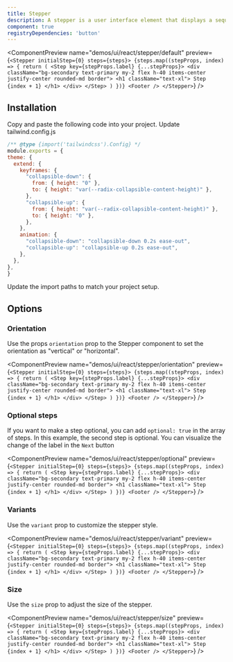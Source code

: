 ```yaml
---
title: Stepper
description: A stepper is a user interface element that displays a sequence of steps in a linear order.
component: true
registryDependencies: 'button'
---
```


<ComponentPreview
  name="demos/ui/react/stepper/default"
  preview={`<Stepper initialStep={0} steps={steps}>
    {steps.map((stepProps, index) => {
        return (
        <Step key={stepProps.label} {...stepProps}>
            <div className="bg-secondary text-primary my-2 flex h-40 items-center justify-center rounded-md border">
                <h1 className="text-xl">
                     Step
                    {index + 1}
                </h1>
            </div>
        </Step>
        )
    })}
    <Footer />
</Stepper>`}
/>

## Installation

<Steps>
  <Step>Copy and paste the following code into your project.</Step>
  <ComponentSource name={["ui/react/stepper"]} extension={["tsx"]} />
  <Step>
  Update tailwind.config.js
  
  ```js 
  /** @type {import('tailwindcss').Config} */
module.exports = {
  theme: {
    extend: {
      keyframes: {
        "collapsible-down": {
          from: { height: "0" },
          to: { height: "var(--radix-collapsible-content-height)" },
        },
        "collapsible-up": {
          from: { height: "var(--radix-collapsible-content-height)" },
          to: { height: "0" },
        },
      },
      animation: {
        "collapsible-down": "collapsible-down 0.2s ease-out",
        "collapsible-up": "collapsible-up 0.2s ease-out",
      },
    },
  },
}
  ```
  </Step>
  <Step>Update the import paths to match your project setup.</Step>
</Steps>

## Options

### Orientation

Use the props `orientation` prop to the Stepper component to set the orientation as "vertical" or "horizontal".

<ComponentPreview
  name="demos/ui/react/stepper/orientation"
  preview={`<Stepper initialStep={0} steps={steps}>
    {steps.map((stepProps, index) => {
        return (
        <Step key={stepProps.label} {...stepProps}>
            <div className="bg-secondary text-primary my-2 flex h-40 items-center justify-center rounded-md border">
                <h1 className="text-xl">
                     Step
                    {index + 1}
                </h1>
            </div>
        </Step>
        )
    })}
    <Footer />
</Stepper>`}
/>

### Optional steps

If you want to make a step optional, you can add `optional: true` in the array of steps.
In this example, the second step is optional. You can visualize the change of the label in the `Next` button

<ComponentPreview
  name="demos/ui/react/stepper/optional"
  preview={`<Stepper initialStep={0} steps={steps}>
    {steps.map((stepProps, index) => {
        return (
        <Step key={stepProps.label} {...stepProps}>
            <div className="bg-secondary text-primary my-2 flex h-40 items-center justify-center rounded-md border">
                <h1 className="text-xl">
                     Step
                    {index + 1}
                </h1>
            </div>
        </Step>
        )
    })}
    <Footer />
</Stepper>`}
/>

### Variants

Use the `variant` prop to customize the stepper style.

<ComponentPreview
  name="demos/ui/react/stepper/variant"
  preview={`<Stepper initialStep={0} steps={steps}>
    {steps.map((stepProps, index) => {
        return (
        <Step key={stepProps.label} {...stepProps}>
            <div className="bg-secondary text-primary my-2 flex h-40 items-center justify-center rounded-md border">
                <h1 className="text-xl">
                     Step
                    {index + 1}
                </h1>
            </div>
        </Step>
        )
    })}
    <Footer />
</Stepper>`}
/>

### Size

Use the `size` prop to adjust the size of the stepper.

<ComponentPreview
  name="demos/ui/react/stepper/size"
  preview={`<Stepper initialStep={0} steps={steps}>
    {steps.map((stepProps, index) => {
        return (
        <Step key={stepProps.label} {...stepProps}>
            <div className="bg-secondary text-primary my-2 flex h-40 items-center justify-center rounded-md border">
                <h1 className="text-xl">
                     Step
                    {index + 1}
                </h1>
            </div>
        </Step>
        )
    })}
    <Footer />
</Stepper>`}
/>
